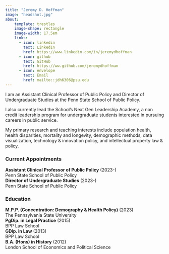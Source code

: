 ```yaml
---
title: "Jeremy D. Hoffman"
image: "headshot.jpg"
about:
    template: trestles
    image-shape: rectangle
    image-width: 17.5em
    links:
      - icon: linkedin
        text: LinkedIn
        href: https://www.linkedin.com/in/jeremydhoffman
      - icon: github
        text: GitHub
        href: https://ww.github.com/jeremydhoffman
      - icon: envelope
        text: Email
        href: mailto::jdh6306@psu.edu
---
```


I am an Assistant Clinical Professor of Public Policy and Director of Undergraduate Studies at the Penn State School of Public Policy.

I also currently lead the School’s Next Gen Leadership Academy, a non credit leadership program for undergraduate students interested in pursuing careers in public service.

My primary research and teaching interests include population health, health disparities, mortality and longevity, demographic methods, data visualization, technology & innovation policy, and intellectual property law & policy.

### **Current Appointments**

| **Assistant Clinical Professor of Public Policy** (2023-)
| Penn State School of Public Policy

| **Director of Undergraduate Studies** (2023-)
| Penn State School of Public Policy

### **Education**

| **M.P.P. (Concentration: Demography & Health Policy)** (2023)
| The Pennsylvania State University

| **PgDip. in Legal Practice** (2015)
| BPP Law School

| **GDip. in Law** (2013)
| BPP Law School

| **B.A. (Hons) in History** (2012)
| London School of Economics and Political Science

